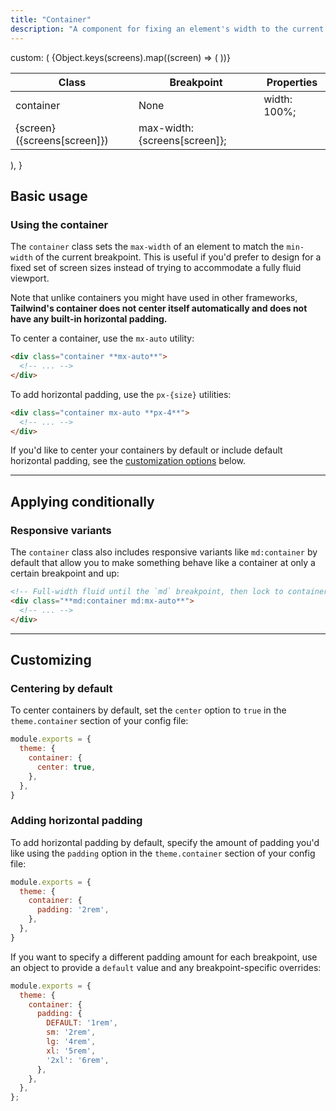 ```yaml
---
title: "Container"
description: "A component for fixing an element's width to the current breakpoint."
---
```



  custom: (
    <table title="table" className="w-full text-left border-collapse">
      <colgroup>
        <col className="w-1/4" />
        <col className="w-1/4" />
        <col className="w-1/2" />
      </colgroup>
      <thead>
        <tr>
          <th className="sticky top-0 bg-white text-sm leading-6 font-semibold text-slate-700 p-0 dark:bg-slate-900 dark:text-slate-300">
            <div className="py-2 pr-2 border-b border-slate-200 dark:border-slate-400/20">Class</div>
          </th>
          <th className="sticky top-0 bg-white text-sm leading-6 font-semibold text-slate-700 p-0 dark:bg-slate-900 dark:text-slate-300">
            <div className="py-2 px-2 border-b border-slate-200 dark:border-slate-400/20">Breakpoint</div>
          </th>
          <th className="sticky top-0 bg-white text-sm leading-6 font-semibold text-slate-700 p-0 dark:bg-slate-900 dark:text-slate-300">
            <div className="py-2 pl-2 border-b border-slate-200 dark:border-slate-400/20">Properties</div>
          </th>
        </tr>
      </thead>
      <tbody className="align-baseline">
        <tr>
          <td translate="no" rowSpan={6} className="py-2 pr-2 font-mono font-bold text-xs leading-6 text-sky-500 whitespace-nowrap dark:text-sky-400">
            container
          </td>
          <td className="py-2 px-2 text-xs italic">
            None
          </td>
          <td translate="no" className="py-2 pl-2 font-mono text-xs leading-6 text-indigo-600 whitespace-pre dark:text-indigo-300">
            width: 100%;
          </td>
        </tr>
        {Object.keys(screens).map((screen) => (
          <tr key={screen}>
            <td translate="no" className="py-2 px-2 border-t border-slate-100 font-mono text-xs dark:border-slate-400/10">
              {screen} <span className="font-sans italic">({screens[screen]})</span>
            </td>
            <td translate="no" className="py-2 pl-2 font-mono text-xs leading-6 text-indigo-600 whitespace-pre border-t border-slate-100 dark:text-indigo-300 dark:border-slate-400/10">
              max-width: {screens[screen]};
            </td>
          </tr>
        ))}
      </tbody>
    </table>
  ),
}

## Basic usage

### Using the container

The `container` class sets the `max-width` of an element to match the `min-width` of the current breakpoint. This is useful if you'd prefer to design for a fixed set of screen sizes instead of trying to accommodate a fully fluid viewport.

Note that unlike containers you might have used in other frameworks, **Tailwind's container does not center itself automatically and does not have any built-in horizontal padding.**

To center a container, use the `mx-auto` utility:

```html
<div class="container **mx-auto**">
  <!-- ... -->
</div>
```

To add horizontal padding, use the `px-{size}` utilities:

```html
<div class="container mx-auto **px-4**">
  <!-- ... -->
</div>
```

If you'd like to center your containers by default or include default horizontal padding, see the [customization options](#customizing) below.

---

## Applying conditionally

### Responsive variants

The `container` class also includes responsive variants like `md:container` by default that allow you to make something behave like a container at only a certain breakpoint and up:

```html
<!-- Full-width fluid until the `md` breakpoint, then lock to container -->
<div class="**md:container md:mx-auto**">
  <!-- ... -->
</div>
```

---

## Customizing

### Centering by default

To center containers by default, set the `center` option to `true` in the `theme.container` section of your config file:

```js tailwind.config.js
module.exports = {
  theme: {
    container: {
      center: true,
    },
  },
}
```

### Adding horizontal padding

To add horizontal padding by default, specify the amount of padding you'd like using the `padding` option in the `theme.container` section of your config file:

```js tailwind.config.js
module.exports = {
  theme: {
    container: {
      padding: '2rem',
    },
  },
}
```

If you want to specify a different padding amount for each breakpoint, use an object to provide a `default` value and any breakpoint-specific overrides:

```js tailwind.config.js
module.exports = {
  theme: {
    container: {
      padding: {
        DEFAULT: '1rem',
        sm: '2rem',
        lg: '4rem',
        xl: '5rem',
        '2xl': '6rem',
      },
    },
  },
};
```
